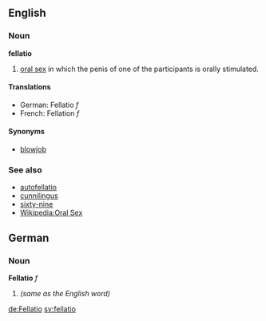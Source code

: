 ==English==
=== Noun ===
'''fellatio'''

# [[oral sex]] in which the penis of one of the participants is orally stimulated.

====Translations====
*German: Fellatio ''f''
*French: Fellation ''f''

====Synonyms====
*[[blowjob]]

===See also===
*[[autofellatio]]
*[[cunnilingus]]
*[[sixty-nine]]
*[[w:Oral sex|Wikipedia:Oral Sex]]

==German==
===Noun===
'''Fellatio''' ''f''

# ''(same as the English word)''

[[de:Fellatio]]
[[sv:fellatio]]